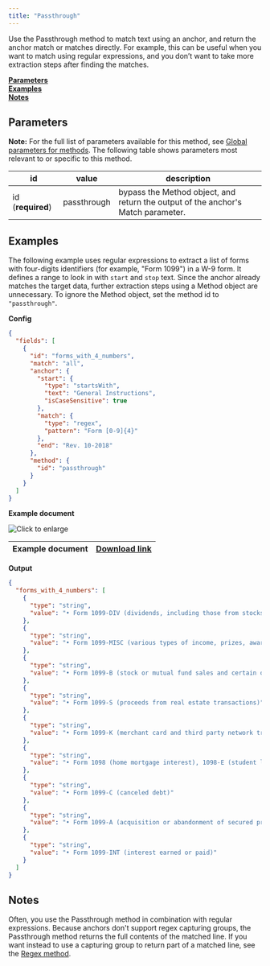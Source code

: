 ```yaml
---
title: "Passthrough"
---
```


Use the Passthrough method to match text using an anchor, and return the anchor match or matches directly. For example, this can be useful when you want to match using regular expressions, and you don’t want to take more extraction steps after finding the matches. 

[**Parameters**](/senseml-reference/methods/passthrough#parameters)  
[**Examples**](/senseml-reference/methods/passthrough#examples)  
[**Notes**](/senseml-reference/methods/passthrough#notes)

## Parameters

**Note:** For the full list of parameters available for this method, see [Global parameters for methods](/senseml-reference/field-query-object/method#global-parameters-for-methods). The following table shows parameters most relevant to or specific to this method.

| id                | value       | description                                                                      |
| ----------------- | ----------- | -------------------------------------------------------------------------------- |
| id (**required**) | passthrough | bypass the Method object, and return the output of the anchor's Match parameter. |

## Examples

The following example uses regular expressions to extract a list of forms with four-digits identifiers (for example, "Form 1099") in a W-9 form. It defines a range to look in with `start` and `stop` text. Since the anchor already matches the target data, further extraction steps using a Method object are unnecessary. To ignore the Method object, set the method id to `"passthrough"`. 

**Config**

```JSON JSON 
{
  "fields": [
    {
      "id": "forms_with_4_numbers",
      "match": "all",
      "anchor": {
        "start": {
          "type": "startsWith",
          "text": "General Instructions",
          "isCaseSensitive": true
        },
        "match": {
          "type": "regex",
          "pattern": "Form [0-9]{4}"
        },
        "end": "Rev. 10-2018"
      },
      "method": {
        "id": "passthrough"
      }
    }
  ]
}
```
**Example document**

![Click to enlarge](/assets/v0/images/screenshots/passthrough.png)

| Example document | [Download link](https://www.irs.gov/pub/irs-pdf/fw9.pdf) |
| ---------------- | -------------------------------------------------------- |

**Output**

```JSON JSON 
{
  "forms_with_4_numbers": [
    {
      "type": "string",
      "value": "• Form 1099-DIV (dividends, including those from stocks or mutual"
    },
    {
      "type": "string",
      "value": "• Form 1099-MISC (various types of income, prizes, awards, or gross"
    },
    {
      "type": "string",
      "value": "• Form 1099-B (stock or mutual fund sales and certain other"
    },
    {
      "type": "string",
      "value": "• Form 1099-S (proceeds from real estate transactions)"
    },
    {
      "type": "string",
      "value": "• Form 1099-K (merchant card and third party network transactions)"
    },
    {
      "type": "string",
      "value": "• Form 1098 (home mortgage interest), 1098-E (student loan interest),"
    },
    {
      "type": "string",
      "value": "• Form 1099-C (canceled debt)"
    },
    {
      "type": "string",
      "value": "• Form 1099-A (acquisition or abandonment of secured property)"
    },
    {
      "type": "string",
      "value": "• Form 1099-INT (interest earned or paid)"
    }
  ]
}
```
## Notes

Often, you use the Passthrough method in combination with regular expressions. Because anchors don't support regex capturing groups, the Passthrough method returns the full contents of the matched line. If you want instead to use a capturing group to return part of a matched line, see the [Regex method](/senseml-reference/methods/regex).